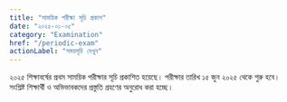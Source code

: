 ```yaml
---
title: "সাময়িক পরীক্ষা সূচি প্রকাশ"
date: "২০২৫-০১-০৫"
category: "Examination"
href: "/periodic-exam"
actionLabel: "সময়সূচি দেখুন"
---
```


২০২৫ শিক্ষাবর্ষের প্রথম সাময়িক পরীক্ষার সূচি প্রকাশিত হয়েছে। পরীক্ষার তারিখ ১৫ জুন ২০২৫ থেকে শুরু হবে।
সংশ্লিষ্ট শিক্ষার্থী ও অভিভাবকদের প্রস্তুতি গ্রহণের অনুরোধ করা হচ্ছে।
